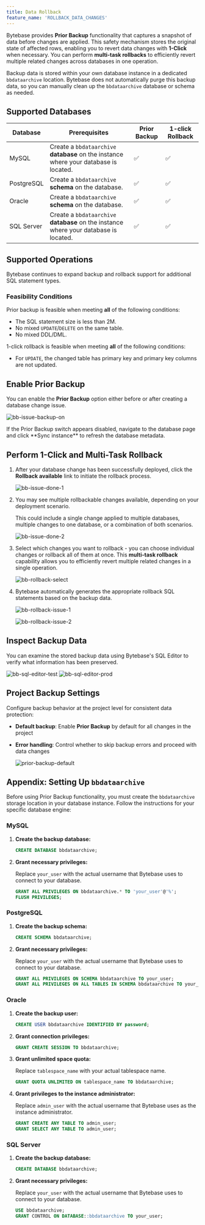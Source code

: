 ```yaml
---
title: Data Rollback
feature_name: 'ROLLBACK_DATA_CHANGES'
---
```


<Card
  title="Tutorial: Manage Database Change with 1-Click Data Rollback"
  icon="graduation-cap"
  href="/tutorials/data-rollback"
  horizontal
/>

Bytebase provides **Prior Backup** functionality that captures a snapshot of data before changes are applied. This safety mechanism stores the original state of affected rows, enabling you to revert data changes with **1-Click** when necessary. You can perform **multi-task rollbacks** to efficiently revert multiple related changes across databases in one operation.

<Info>

Backup data is stored within your own database instance in a dedicated `bbdataarchive` location. Bytebase does not automatically purge this backup data, so you can manually clean up the `bbdataarchive` database or schema as needed.

</Info>

## Supported Databases

| Database   | Prerequisites                                                                         | Prior Backup | 1-click Rollback |
| ---------- | ------------------------------------------------------------------------------------- | ------------ | ---------------- |
| MySQL      | Create a `bbdataarchive` **database** on the instance where your database is located. | ✅           | ✅               |
| PostgreSQL | Create a `bbdataarchive` **schema** on the database.                                  | ✅           | ✅               |
| Oracle     | Create a `bbdataarchive` **schema** on the database.                                  | ✅           | ✅               |
| SQL Server | Create a `bbdataarchive` **database** on the instance where your database is located. | ✅           | ✅               |

## Supported Operations

Bytebase continues to expand backup and rollback support for additional SQL statement types.

### Feasibility Conditions

Prior backup is feasible when meeting **all** of the following conditions:

- The SQL statement size is less than 2M.
- No mixed `UPDATE`/`DELETE` on the same table.
- No mixed DDL/DML.

1-click rollback is feasible when meeting **all** of the following conditions:

- For `UPDATE`, the changed table has primary key and primary key columns are not updated.

## Enable Prior Backup

You can enable the **Prior Backup** option either before or after creating a database change issue.

   ![bb-issue-backup-on](/content/docs/change-database/rollback-data-changes/bb-issue-backup-on.webp)

<Note>
If the Prior Backup switch appears disabled, navigate to the database page and click **Sync instance** to refresh the database metadata.
</Note>

## Perform 1-Click and Multi-Task Rollback

1. After your database change has been successfully deployed, click the **Rollback available** link to initiate the rollback process.

   ![bb-issue-done-1](/content/docs/change-database/rollback-data-changes/bb-issue-done-1.webp)

1. You may see multiple rollbackable changes available, depending on your deployment scenario.

   <Note>
   This could include a single change applied to multiple databases, multiple changes to one database, or a combination of both scenarios.
   </Note>

   ![bb-issue-done-2](/content/docs/change-database/rollback-data-changes/bb-issue-done-2.webp)

1. Select which changes you want to rollback - you can choose individual changes or rollback all of them at once. This **multi-task rollback** capability allows you to efficiently revert multiple related changes in a single operation.

   ![bb-rollback-select](/content/docs/change-database/rollback-data-changes/bb-rollback-select.webp)

1. Bytebase automatically generates the appropriate rollback SQL statements based on the backup data.

   ![bb-rollback-issue-1](/content/docs/change-database/rollback-data-changes/bb-rollback-issue-1.webp)

   ![bb-rollback-issue-2](/content/docs/change-database/rollback-data-changes/bb-rollback-issue-2.webp)

## Inspect Backup Data

You can examine the stored backup data using Bytebase's SQL Editor to verify what information has been preserved.

   ![bb-sql-editor-test](/content/docs/change-database/rollback-data-changes/bb-sql-editor-test.webp)
   ![bb-sql-editor-prod](/content/docs/change-database/rollback-data-changes/bb-sql-editor-prod.webp)

## Project Backup Settings

Configure backup behavior at the project level for consistent data protection:

- **Default backup**: Enable **Prior Backup** by default for all changes in the project
- **Error handling**: Control whether to skip backup errors and proceed with data changes

   ![prior-backup-default](/content/docs/change-database/rollback-data-changes/bb-prior-backup-default.webp)

## Appendix: Setting Up `bbdataarchive`

Before using Prior Backup functionality, you must create the `bbdataarchive` storage location in your database instance. Follow the instructions for your specific database engine:

### MySQL

1. **Create the backup database:**

   ```sql
   CREATE DATABASE bbdataarchive;
   ```

1. **Grant necessary privileges:**

   Replace `your_user` with the actual username that Bytebase uses to connect to your database.

   ```sql
   GRANT ALL PRIVILEGES ON bbdataarchive.* TO 'your_user'@'%';
   FLUSH PRIVILEGES;
   ```

### PostgreSQL

1. **Create the backup schema:**

   ```sql
   CREATE SCHEMA bbdataarchive;
   ```

1. **Grant necessary privileges:**

   Replace `your_user` with the actual username that Bytebase uses to connect to your database.

   ```sql
   GRANT ALL PRIVILEGES ON SCHEMA bbdataarchive TO your_user;
   GRANT ALL PRIVILEGES ON ALL TABLES IN SCHEMA bbdataarchive TO your_user;
   ```

### Oracle

1. **Create the backup user:**

   ```sql
   CREATE USER bbdataarchive IDENTIFIED BY password;
   ```

1. **Grant connection privileges:**

   ```sql
   GRANT CREATE SESSION TO bbdataarchive;
   ```

1. **Grant unlimited space quota:**

   Replace `tablespace_name` with your actual tablespace name.

   ```sql
   GRANT QUOTA UNLIMITED ON tablespace_name TO bbdataarchive;
   ```

1. **Grant privileges to the instance administrator:**

   Replace `admin_user` with the actual username that Bytebase uses as the instance administrator.

   ```sql
   GRANT CREATE ANY TABLE TO admin_user;
   GRANT SELECT ANY TABLE TO admin_user;
   ```

### SQL Server

1. **Create the backup database:**

   ```sql
   CREATE DATABASE bbdataarchive;
   ```

1. **Grant necessary privileges:**

   Replace `your_user` with the actual username that Bytebase uses to connect to your database.

   ```sql
   USE bbdataarchive;
   GRANT CONTROL ON DATABASE::bbdataarchive TO your_user;
   ```

